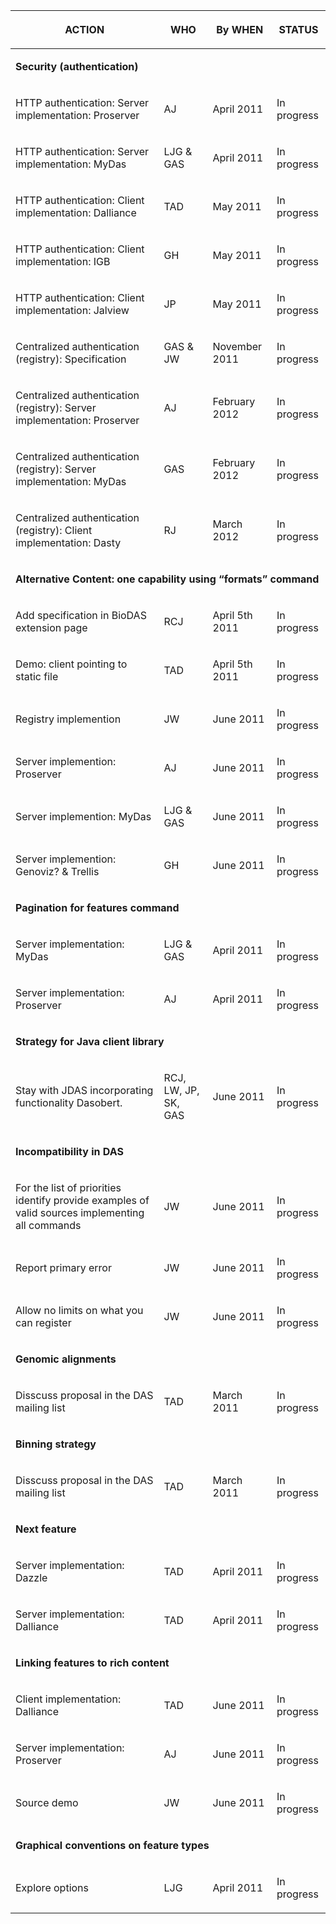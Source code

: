 {|border="1" cellpadding="2" style="border-collapse: separate; border-spacing: 0; border-width: 1px; border-style: solid; border-color: #000; padding: 0"
|- style="background:silver"
! ACTION
! WHO
! By WHEN
! STATUS
|-  style="background:#ffdead;"
| colspan="4" | '''Security (authentication)'''
|-
| HTTP authentication: Server implementation: Proserver
| AJ
| April 2011
| In progress 
|-
| HTTP authentication: Server implementation: MyDas
| LJG & GAS
| April 2011
| In progress 
|-
| HTTP authentication: Client implementation: Dalliance
| TAD
| May 2011
| In progress 
|-
| HTTP authentication: Client implementation: IGB
| GH
| May 2011
| In progress 
|-
| HTTP authentication: Client implementation: Jalview
| JP
| May 2011
| In progress 
|-
| Centralized authentication (registry): Specification 
| GAS & JW
| November 2011
| In progress 
|-
| Centralized authentication (registry): Server implementation: Proserver 
| AJ
| February 2012
| In progress 
|-
| Centralized authentication (registry): Server implementation: MyDas 
| GAS
| February 2012
| In progress 
|-
| Centralized authentication (registry): Client implementation: Dasty 
| RJ
| March 2012
| In progress 
|-  style="background:#ffdead;"
| colspan="4" | '''Alternative Content: one capability using “formats” command'''
|-
| Add specification in BioDAS extension page
| RCJ
| April 5th 2011
| In progress 
|-
| Demo: client pointing to static file
| TAD
| April 5th 2011
| In progress 
|-
| Registry implemention
| JW
| June 2011
| In progress 
|-
| Server implemention: Proserver
| AJ
| June 2011
| In progress 
|-
| Server implemention: MyDas
| LJG & GAS
| June 2011
| In progress 
|-
| Server implemention: Genoviz? & Trellis
| GH
| June 2011
| In progress 
|-  style="background:#ffdead;"
| colspan="4" | '''Pagination for features command'''
|-
| Server implementation: MyDas
| LJG & GAS
| April 2011
| In progress 
|-
| Server implementation: Proserver
| AJ
| April 2011
| In progress 
|-  style="background:#ffdead;"
| colspan="4" | '''Strategy for Java client library'''
|-
| Stay with JDAS incorporating functionality Dasobert.
| RCJ, LW, JP, SK, GAS
| June 2011
| In progress 
|-  style="background:#ffdead;"
| colspan="4" | '''Incompatibility in DAS'''
|-
| For the list of priorities identify provide examples of valid sources implementing all commands
| JW
| June 2011
| In progress 
|-
| Report primary error
| JW
| June 2011
| In progress 
|-
| Allow no limits on what you can register
| JW
| June 2011
| In progress 
|-  style="background:#ffdead;"
| colspan="4" | '''Genomic alignments'''
|-
| Disscuss proposal in the DAS mailing list
| TAD
| March 2011
| In progress 
|-  style="background:#ffdead;"
| colspan="4" | '''Binning strategy'''
|-
| Disscuss proposal in the DAS mailing list
| TAD
| March 2011
| In progress 
|-  style="background:#ffdead;"
| colspan="4" | '''Next feature'''
|-
| Server implementation: Dazzle
| TAD
| April 2011
| In progress 
|-
| Server implementation: Dalliance
| TAD
| April 2011
| In progress 
|-  style="background:#ffdead;"
| colspan="4" | '''Linking features to rich content'''
|-
| Client implementation: Dalliance
| TAD
| June 2011
| In progress 
|-
| Server implementation: Proserver
| AJ
| June 2011
| In progress 
|-
| Source demo
| JW
| June 2011
| In progress 
|-  style="background:#ffdead;"
| colspan="4" | '''Graphical conventions on feature types'''
|-
| Explore options
| LJG
| April 2011
| In progress 
|}